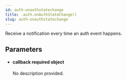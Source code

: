 ```yaml
---
id: auth-onauthstatechange
title: .auth.onAuthStateChange()
slug: auth-onauthstatechange
---
```



Receive a notification every time an auth event happens.



## Parameters


<ul className="method-list-group">
  
<li className="method-list-item">
  <h4 className="method-list-item-label">
    <span className="method-list-item-label-name">
      callback
    </span>
    <span className="method-list-item-label-badge required">
      required
    </span>
    <span className="method-list-item-validation">
      object
    </span>
  </h4>
  <div class="method-list-item-description">

No description provided. 
  
  </div>
  
</li>

</ul>